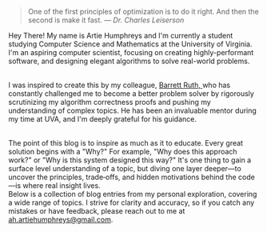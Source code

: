 
<Home>
<blockquote className="border-l-4 border-gray-300 pl-6 italic my-6 font-latex">
One of the first principles of optimization is to do it right.  
And then the second is make it fast.
<cite className="block text-sm mt-1 font-latex">
  — Dr. Charles Leiserson
</cite>
</blockquote>

Hey There! My name is Artie Humphreys and I'm currently a student studying Computer Science and Mathematics at the University of Virginia. I'm an aspiring computer scientist, focusing on creating highly-performant software, and designing elegant algorithms to solve real-world problems.

<br className="block my-6" />I was inspired to create this by my colleague, <a href="https://barrettruth.com/">
  Barrett Ruth,
</a> who has constantly challenged me to become a better problem solver by
rigorously scrutinizing my algorithm correctness proofs and pushing my
understanding of complex topics. He has been an invaluable mentor during my time
at UVA, and I'm deeply grateful for his guidance.

<br className="block my-6" />
The point of this blog is to inspire as much as it to educate. Every great solution
begins with a "Why?" For example, "Why does this approach work?" or "Why is this
system designed this way?" It's one thing to gain a surface level understanding of
a topic, but diving one layer deeper—to uncover the principles, trade‑offs, and hidden
motivations behind the code—is where real insight lives.

<br className="block my-6" />
Below is a collection of blog entries from my personal exploration, covering a wide
range of topics. I strive for clarity and accuracy, so if you catch any mistakes or have feedback, please reach out to me at <a href="mailto:ah.artiehumphreys@gmail.com">ah.artiehumphreys@gmail.com</a>.
</Home>

